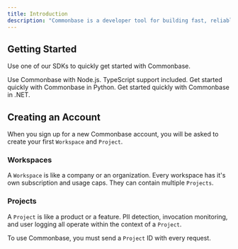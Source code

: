 ```yaml
---
title: Introduction
description: "Commonbase is a developer tool for building fast, reliable and private LLM integrations."
---
```


## Getting Started

Use one of our SDKs to quickly get started with Commonbase.

<CardGroup cols={2}>
  <Card title="JavaScript SDK" icon="node-js" href="quickstart/javascript">
    Use Commonbase with Node.js. TypeScript support included.
  </Card>
  <Card title="Python SDK" icon="python" href="quickstart/python">
    Get started quickly with Commonbase in Python.
  </Card>
  <Card title=".NET SDK" icon="brackets-curly" href="quickstart/dotnet">
    Get started quickly with Commonbase in .NET.
  </Card>
</CardGroup>

## Creating an Account

When you sign up for a new Commonbase account, you will be asked to create your first
`Workspace` and `Project`.

### Workspaces

A `Workspace` is like a company or an organization. Every workspace has
it's own subscription and usage caps. They can contain multiple `Projects`.

### Projects

A `Project` is like a product or a feature. PII detection, invocation monitoring,
and user logging all operate within the context of a `Project`.

To use Commonbase, you must send a `Project` ID with every request.
